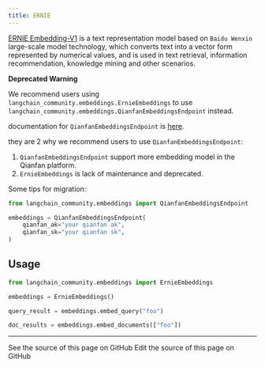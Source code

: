 ```yaml
---
title: ERNIE
---
```


[ERNIE Embedding-V1](https://cloud.baidu.com/doc/WENXINWORKSHOP/s/alj562vvu) is a text representation model based on `Baidu Wenxin` large-scale model technology,
which converts text into a vector form represented by numerical values, and is used in text retrieval, information recommendation, knowledge mining and other scenarios.

**Deprecated Warning**

We recommend users using `langchain_community.embeddings.ErnieEmbeddings`
to use `langchain_community.embeddings.QianfanEmbeddingsEndpoint` instead.

documentation for `QianfanEmbeddingsEndpoint` is [here](/oss/python/integrations/text_embedding/baidu_qianfan_endpoint/).

they are 2 why we recommend users to use `QianfanEmbeddingsEndpoint`:

1. `QianfanEmbeddingsEndpoint` support more embedding model in the Qianfan platform.
2. `ErnieEmbeddings` is lack of maintenance and deprecated.

Some tips for migration:

```python
from langchain_community.embeddings import QianfanEmbeddingsEndpoint

embeddings = QianfanEmbeddingsEndpoint(
    qianfan_ak="your qianfan ak",
    qianfan_sk="your qianfan sk",
)
```

## Usage

```python
from langchain_community.embeddings import ErnieEmbeddings
```

```python
embeddings = ErnieEmbeddings()
```

```python
query_result = embeddings.embed_query("foo")
```

```python
doc_results = embeddings.embed_documents(["foo"])
```

---

<CardGroup cols={2}>
  <Card title="View Source" icon="eye" href="https://github.com/langchain-ai/docs/blob/main/src/oss/python/integrations/text_embedding/ernie.mdx">
    See the source of this page on GitHub
  </Card>
  <Card title="Edit Source" icon="pen-to-square" href="https://github.com/langchain-ai/docs/edit/main/src/oss/python/integrations/text_embedding/ernie.mdx">
    Edit the source of this page on GitHub
  </Card>
</CardGroup>
